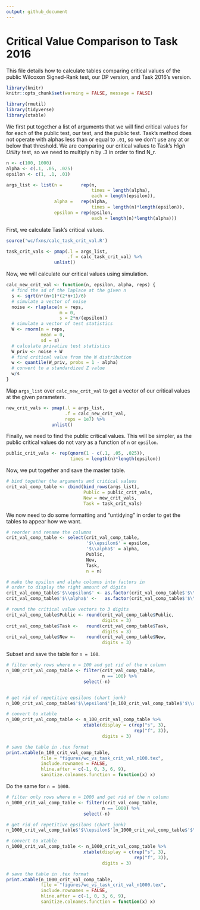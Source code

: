 ```yaml
---
output: github_document
---
```

# Critical Value Comparison to Task 2016

This file details how to calculate tables comparing critical values of the public Wilcoxon Signed-Rank test, our DP version, and Task 2016's version.

```r
library(knitr)
knitr::opts_chunk$set(warning = FALSE, message = FALSE)
```

```r
library(rmutil)
library(tidyverse)
library(xtable)
```

We first put together a list of arguments that we will find critical values for for each of the public test, our test, and the public test. Task's method does not operate with alphas less than or equal to `.01`, so we don't use any at or below that threshold. We are comparing our critical values to Task's *High Utility* test, so we need to multiply n by .3 in order to find N_r.

```r
n <- c(100, 1000)
alpha <- c(.1, .05, .025)
epsilon <- c(1, .1, .01)

args_list <- list(n =       rep(n,
                                times = length(alpha),
                                each = length(epsilon)),
                  alpha =   rep(alpha, 
                                times = length(n)*length(epsilon)),
                  epsilon = rep(epsilon,
                                each = length(n)*length(alpha)))

```

First, we calculate Task's critical values.

```r
source('wc/fxns/calc_task_crit_val.R')

task_crit_vals <- pmap(.l = args_list,
                       .f = calc_task_crit_val) %>%
                  unlist()
```

Now, we will calculate our critical values using simulation.

```r
calc_new_crit_val <- function(n, epsilon, alpha, reps) {
  # find the sd of the laplace at the given n
  s <- sqrt(n*(n+1)*(2*n+1)/6)
  # simulate a vector of noise
  noise <- rlaplace(n = reps,
                    m = 0,
                    s = 2*n/(epsilon))
  # simulate a vector of test statistics
  W <- rnorm(n = reps,
             mean = 0,
             sd = s)
  # calculate privatize test statistics
  W_priv <- noise + W
  # find critical value from the W distribution
  w <- quantile(W_priv, probs = 1 - alpha)
  # convert to a standardized Z value
  w/s
}
```

Map `args_list` over `calc_new_crit_val` to get a vector of our critical values at the given parameters.

```r
new_crit_vals <- pmap(.l = args_list,
                      .f = calc_new_crit_val,
                      reps = 1e7) %>%
                 unlist()
```

Finally, we need to find the public critical values. This will be simpler, as the public critical values do not vary as a function of `n` or `epsilon`.

```r
public_crit_vals <- rep(qnorm(1 - c(.1, .05, .025)), 
                        times = length(n)*length(epsilon))
```

Now, we put together and save the master table.

```r
# bind together the arguments and critical values
crit_val_comp_table <- cbind(bind_rows(args_list), 
                             Public = public_crit_vals,
                             New = new_crit_vals,
                             Task = task_crit_vals)
```

We now need to do some formatting and "untidying" in order to get the tables to appear how we want.

```r
# reorder and rename the columns
crit_val_comp_table <- select(crit_val_comp_table,
                              '$\\epsilon$' = epsilon,
                              '$\\alpha$' = alpha,
                              Public,
                              New,
                              Task,
                              n = n)

# make the epsilon and alpha columns into factors in 
# order to display the right amount of digits
crit_val_comp_table$'$\\epsilon$' <- as.factor(crit_val_comp_table$'$\\epsilon$')
crit_val_comp_table$'$\\alpha$' <-   as.factor(crit_val_comp_table$'$\\alpha$')

# round the critical value vectors to 3 digits
crit_val_comp_table$Public <- round(crit_val_comp_table$Public, 
                                    digits = 3)
crit_val_comp_table$Task <-   round(crit_val_comp_table$Task, 
                                    digits = 3)
crit_val_comp_table$New <-    round(crit_val_comp_table$New, 
                                    digits = 3)
```

Subset and save the table for `n = 100`.

```r
# filter only rows where n = 100 and get rid of the n column
n_100_crit_val_comp_table <- filter(crit_val_comp_table,
                                    n == 100) %>%
                             select(-n)


# get rid of repetitive epsilons (chart junk)
n_100_crit_val_comp_table$'$\\epsilon$'[n_100_crit_val_comp_table$'$\\alpha$' != 0.100] <- " "

# convert to xtable
n_100_crit_val_comp_table <- n_100_crit_val_comp_table %>% 
                             xtable(display = c(rep("s", 3),
                                                rep("f", 3)),
                                    digits = 3)

# save the table in .tex format
print.xtable(n_100_crit_val_comp_table, 
             file = "figures/wc_vs_task_crit_val_n100.tex",
             include.rownames = FALSE,
             hline.after = c(-1, 0, 3, 6, 9),
             sanitize.colnames.function = function(x) x)

```

Do the same for `n = 1000`.

```r
# filter only rows where n = 1000 and get rid of the n column
n_1000_crit_val_comp_table <- filter(crit_val_comp_table,
                                    n == 1000) %>%
                             select(-n)

# get rid of repetitive epsilons (chart junk)
n_1000_crit_val_comp_table$'$\\epsilon$'[n_1000_crit_val_comp_table$'$\\alpha$' != 0.100] <- " "

# convert to xtable
n_1000_crit_val_comp_table <- n_1000_crit_val_comp_table %>% 
                             xtable(display = c(rep("s", 3),
                                                rep("f", 3)),
                                    digits = 3)

# save the table in .tex format
print.xtable(n_1000_crit_val_comp_table, 
             file = "figures/wc_vs_task_crit_val_n1000.tex",
             include.rownames = FALSE,
             hline.after = c(-1, 0, 3, 6, 9),
             sanitize.colnames.function = function(x) x)

```

